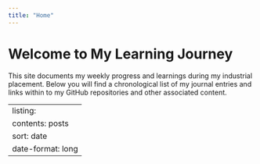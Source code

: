 ```yaml
---
title: "Home"
---
```


# Welcome to My Learning Journey

This site documents my weekly progress and learnings during my industrial placement. Below you will find a chronological list of my journal entries and links within to my GitHub repositories and other associated content.

---
listing:
    contents: posts
    sort: date
    date-format: long
---